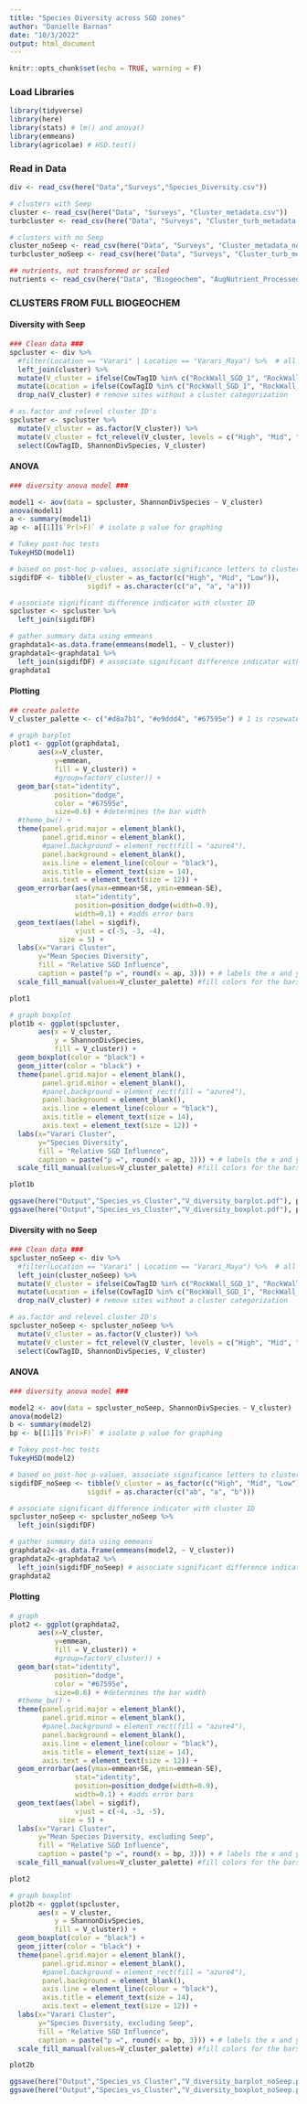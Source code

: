 ```yaml
---
title: "Species Diversity across SGD zones"
author: "Danielle Barnas"
date: "10/3/2022"
output: html_document
---
```


```r
knitr::opts_chunk$set(echo = TRUE, warning = F)
```

### Load Libraries ###
```r

library(tidyverse)
library(here)
library(stats) # lm() and anova()
library(emmeans)
library(agricolae) # HSD.test()

```

### Read in Data ###
```r

div <- read_csv(here("Data","Surveys","Species_Diversity.csv"))

# clusters with Seep
cluster <- read_csv(here("Data", "Surveys", "Cluster_metadata.csv"))
turbcluster <- read_csv(here("Data", "Surveys", "Cluster_turb_metadata.csv"))

# clusters with no Seep
cluster_noSeep <- read_csv(here("Data", "Surveys", "Cluster_metadata_noSeep.csv"))
turbcluster_noSeep <- read_csv(here("Data", "Surveys", "Cluster_turb_metadata_noSeep.csv"))

## nutrients, not transformed or scaled
nutrients <- read_csv(here("Data", "Biogeochem", "AugNutrient_Processed_CV.csv"))

```


### CLUSTERS FROM FULL BIOGEOCHEM ###

#### Diversity with Seep
```r

### Clean data ###
spcluster <- div %>%
  #filter(Location == "Varari" | Location == "Varari_Maya") %>%  # all Varari surveys
  left_join(cluster) %>% 
  mutate(V_cluster = ifelse(CowTagID %in% c("RockWall_SGD_1", "RockWall_SGD_2", "RockWall_SGD_3"), "High", V_cluster)) %>% # include rockwall surveys, which are assumed to be "High"
  mutate(Location = ifelse(CowTagID %in% c("RockWall_SGD_1", "RockWall_SGD_2", "RockWall_SGD_3"), "Varari", Location)) %>%
  drop_na(V_cluster) # remove sites without a cluster categorization

# as.factor and relevel cluster ID's
spcluster <- spcluster %>%
  mutate(V_cluster = as.factor(V_cluster)) %>%
  mutate(V_cluster = fct_relevel(V_cluster, levels = c("High", "Mid", "Low"))) %>%
  select(CowTagID, ShannonDivSpecies, V_cluster)

```

#### ANOVA
```r
### diversity anova model ###

model1 <- aov(data = spcluster, ShannonDivSpecies ~ V_cluster)
anova(model1)
a <- summary(model1)
ap <- a[[1]]$`Pr(>F)` # isolate p value for graphing

# Tukey post-hoc tests
TukeyHSD(model1)

# based on post-hoc p-values, associate significance letters to cluster factors
sigdifDF <- tibble(V_cluster = as_factor(c("High", "Mid", "Low")),
                   sigdif = as.character(c("a", "a", "a")))

# associate significant difference indicator with cluster ID
spcluster <- spcluster %>%
  left_join(sigdifDF)

# gather summary data using emmeans
graphdata1<-as.data.frame(emmeans(model1, ~ V_cluster))
graphdata1<-graphdata1 %>%
  left_join(sigdifDF) # associate significant difference indicator with cluster ID
graphdata1

```

#### Plotting
```r
## create palette
V_cluster_palette <- c("#d8a7b1", "#e9ddd4", "#67595e") # 1 is rosewater, 2 is dusty rose, 3 is coffee pot

# graph barplot
plot1 <- ggplot(graphdata1,
       aes(x=V_cluster,
           y=emmean,
           fill = V_cluster)) +
           #group=factorV_cluster)) +
  geom_bar(stat="identity",
           position="dodge",
           color = "#67595e",
           size=0.6) + #determines the bar width
  #theme_bw() +
  theme(panel.grid.major = element_blank(),
        panel.grid.minor = element_blank(),
        #panel.background = element_rect(fill = "azure4"),
        panel.background = element_blank(),
        axis.line = element_line(colour = "black"),
        axis.title = element_text(size = 14),
        axis.text = element_text(size = 12)) +
  geom_errorbar(aes(ymax=emmean+SE, ymin=emmean-SE),
                stat="identity",
                position=position_dodge(width=0.9),
                width=0.1) + #adds error bars
  geom_text(aes(label = sigdif),
                vjust = c(-5, -3, -4),
            size = 5) +
  labs(x="Varari Cluster",
       y="Mean Species Diversity",
       fill = "Relative SGD Influence",
       caption = paste("p =", round(x = ap, 3))) + # labels the x and y axes, legend, and caption
  scale_fill_manual(values=V_cluster_palette) #fill colors for the bars

plot1

# graph boxplot
plot1b <- ggplot(spcluster,
       aes(x = V_cluster,
           y = ShannonDivSpecies,
           fill = V_cluster)) +
  geom_boxplot(color = "black") +
  geom_jitter(color = "black") +
  theme(panel.grid.major = element_blank(),
        panel.grid.minor = element_blank(),
        #panel.background = element_rect(fill = "azure4"),
        panel.background = element_blank(),
        axis.line = element_line(colour = "black"),
        axis.title = element_text(size = 14),
        axis.text = element_text(size = 12)) +
  labs(x="Varari Cluster",
       y="Species Diversity",
       fill = "Relative SGD Influence",
       caption = paste("p =", round(x = ap, 3))) + # labels the x and y axes, legend, and caption
  scale_fill_manual(values=V_cluster_palette) #fill colors for the bars

plot1b

ggsave(here("Output","Species_vs_Cluster","V_diversity_barplot.pdf"), plot1, height = 6, width = 6, device = "pdf")
ggsave(here("Output","Species_vs_Cluster","V_diversity_boxplot.pdf"), plot1b, height = 6, width = 6, device = "pdf")

```


#### Diversity with no Seep
```r

### Clean data ###
spcluster_noSeep <- div %>%
  #filter(Location == "Varari" | Location == "Varari_Maya") %>%  # all Varari surveys
  left_join(cluster_noSeep) %>% 
  mutate(V_cluster = ifelse(CowTagID %in% c("RockWall_SGD_1", "RockWall_SGD_2", "RockWall_SGD_3"), "High", V_cluster)) %>% # include rockwall surveys, which are assumed to be "High"
  mutate(Location = ifelse(CowTagID %in% c("RockWall_SGD_1", "RockWall_SGD_2", "RockWall_SGD_3"), "Varari", Location)) %>%
  drop_na(V_cluster) # remove sites without a cluster categorization

# as.factor and relevel cluster ID's
spcluster_noSeep <- spcluster_noSeep %>%
  mutate(V_cluster = as.factor(V_cluster)) %>%
  mutate(V_cluster = fct_relevel(V_cluster, levels = c("High", "Mid", "Low"))) %>%
  select(CowTagID, ShannonDivSpecies, V_cluster)

```

#### ANOVA
```r
### diversity anova model ###

model2 <- aov(data = spcluster_noSeep, ShannonDivSpecies ~ V_cluster)
anova(model2)
b <- summary(model2)
bp <- b[[1]]$`Pr(>F)` # isolate p value for graphing

# Tukey post-hoc tests
TukeyHSD(model2)

# based on post-hoc p-values, associate significance letters to cluster factors
sigdifDF_noSeep <- tibble(V_cluster = as_factor(c("High", "Mid", "Low")),
                   sigdif = as.character(c("ab", "a", "b")))

# associate significant difference indicator with cluster ID
spcluster_noSeep <- spcluster_noSeep %>%
  left_join(sigdifDF)

# gather summary data using emmeans
graphdata2<-as.data.frame(emmeans(model2, ~ V_cluster))
graphdata2<-graphdata2 %>%
  left_join(sigdifDF_noSeep) # associate significant difference indicator with cluster ID
graphdata2

```

#### Plotting
```r

# graph
plot2 <- ggplot(graphdata2,
       aes(x=V_cluster,
           y=emmean,
           fill = V_cluster)) +
           #group=factorV_cluster)) +
  geom_bar(stat="identity",
           position="dodge",
           color = "#67595e",
           size=0.6) + #determines the bar width
  #theme_bw() +
  theme(panel.grid.major = element_blank(),
        panel.grid.minor = element_blank(),
        #panel.background = element_rect(fill = "azure4"),
        panel.background = element_blank(),
        axis.line = element_line(colour = "black"),
        axis.title = element_text(size = 14),
        axis.text = element_text(size = 12)) +
  geom_errorbar(aes(ymax=emmean+SE, ymin=emmean-SE),
                stat="identity",
                position=position_dodge(width=0.9),
                width=0.1) + #adds error bars
  geom_text(aes(label = sigdif),
                vjust = c(-4, -3, -5),
            size = 5) +
  labs(x="Varari Cluster",
       y="Mean Species Diversity, excluding Seep",
       fill = "Relative SGD Influence",
       caption = paste("p =", round(x = bp, 3))) + # labels the x and y axes, legend, and caption
  scale_fill_manual(values=V_cluster_palette) #fill colors for the bars

plot2

# graph boxplot
plot2b <- ggplot(spcluster,
       aes(x = V_cluster,
           y = ShannonDivSpecies,
           fill = V_cluster)) +
  geom_boxplot(color = "black") +
  geom_jitter(color = "black") +
  theme(panel.grid.major = element_blank(),
        panel.grid.minor = element_blank(),
        #panel.background = element_rect(fill = "azure4"),
        panel.background = element_blank(),
        axis.line = element_line(colour = "black"),
        axis.title = element_text(size = 14),
        axis.text = element_text(size = 12)) +
  labs(x="Varari Cluster",
       y="Species Diversity, excluding Seep",
       fill = "Relative SGD Influence",
       caption = paste("p =", round(x = bp, 3))) + # labels the x and y axes, legend, and caption
  scale_fill_manual(values=V_cluster_palette) #fill colors for the bars

plot2b

ggsave(here("Output","Species_vs_Cluster","V_diversity_barplot_noSeep.pdf"), plot2, height = 6, width = 6, device = "pdf")
ggsave(here("Output","Species_vs_Cluster","V_diversity_boxplot_noSeep.pdf"), plot2b, height = 6, width = 6, device = "pdf")

```


